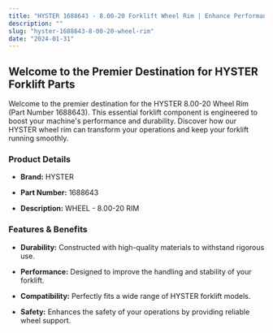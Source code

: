 ```yaml
---
title: "HYSTER 1688643 - 8.00-20 Forklift Wheel Rim | Enhance Performance"
description: ""
slug: "hyster-1688643-8-00-20-wheel-rim"
date: "2024-01-31"
---
```



## Welcome to the Premier Destination for HYSTER Forklift Parts

Welcome to the premier destination for the HYSTER 8.00-20 Wheel Rim (Part Number 1688643). This essential forklift component is engineered to boost your machine's performance and durability. Discover how our HYSTER wheel rim can transform your operations and keep your forklift running smoothly.

### Product Details

- **Brand:** HYSTER

- **Part Number:** 1688643

- **Description:** WHEEL - 8.00-20 RIM

### Features &amp; Benefits

- **Durability:** Constructed with high-quality materials to withstand rigorous use.

- **Performance:** Designed to improve the handling and stability of your forklift.

- **Compatibility:** Perfectly fits a wide range of HYSTER forklift models.

- **Safety:** Enhances the safety of your operations by providing reliable wheel support.

